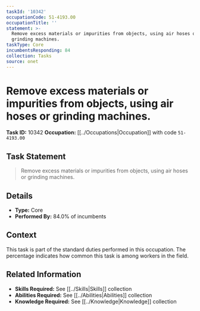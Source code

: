 ```yaml
---
taskId: '10342'
occupationCode: 51-4193.00
occupationTitle: ''
statement: >-
  Remove excess materials or impurities from objects, using air hoses or
  grinding machines.
taskType: Core
incumbentsResponding: 84
collection: Tasks
source: onet
---
```

# Remove excess materials or impurities from objects, using air hoses or grinding machines.

**Task ID:** 10342
**Occupation:** [[../Occupations|Occupation]] with code `51-4193.00`

## Task Statement

> Remove excess materials or impurities from objects, using air hoses or grinding machines.

## Details

- **Type:** Core
- **Performed By:** 84.0% of incumbents

## Context

This task is part of the standard duties performed in this occupation. The percentage indicates how common this task is among workers in the field.

## Related Information

- **Skills Required:** See [[../Skills|Skills]] collection
- **Abilities Required:** See [[../Abilities|Abilities]] collection
- **Knowledge Required:** See [[../Knowledge|Knowledge]] collection
